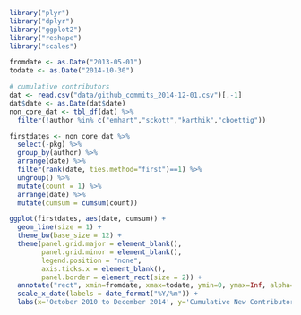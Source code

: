 ```r
library("plyr")
library("dplyr")
library("ggplot2")
library("reshape")
library("scales")
```

```r
fromdate <- as.Date("2013-05-01")
todate <- as.Date("2014-10-30")
```

```r
# cumulative contributors
dat <- read.csv("data/github_commits_2014-12-01.csv")[,-1]
dat$date <- as.Date(dat$date)
non_core_dat <- tbl_df(dat) %>%
  filter(!author %in% c("emhart","sckott","karthik","cboettig"))

firstdates <- non_core_dat %>%
  select(-pkg) %>%
  group_by(author) %>%
  arrange(date) %>%
  filter(rank(date, ties.method="first")==1) %>%
  ungroup() %>%
  mutate(count = 1) %>%
  arrange(date) %>%
  mutate(cumsum = cumsum(count))

ggplot(firstdates, aes(date, cumsum)) +
  geom_line(size = 1) +
  theme_bw(base_size = 12) +
  theme(panel.grid.major = element_blank(),
        panel.grid.minor = element_blank(),
        legend.position = "none",
        axis.ticks.x = element_blank(),
        panel.border = element_rect(size = 2)) +
  annotate("rect", xmin=fromdate, xmax=todate, ymin=0, ymax=Inf, alpha=0.2, fill="blue") +
  scale_x_date(labels = date_format("%Y/%m")) +
  labs(x='October 2010 to December 2014', y='Cumulative New Contributors')
```
